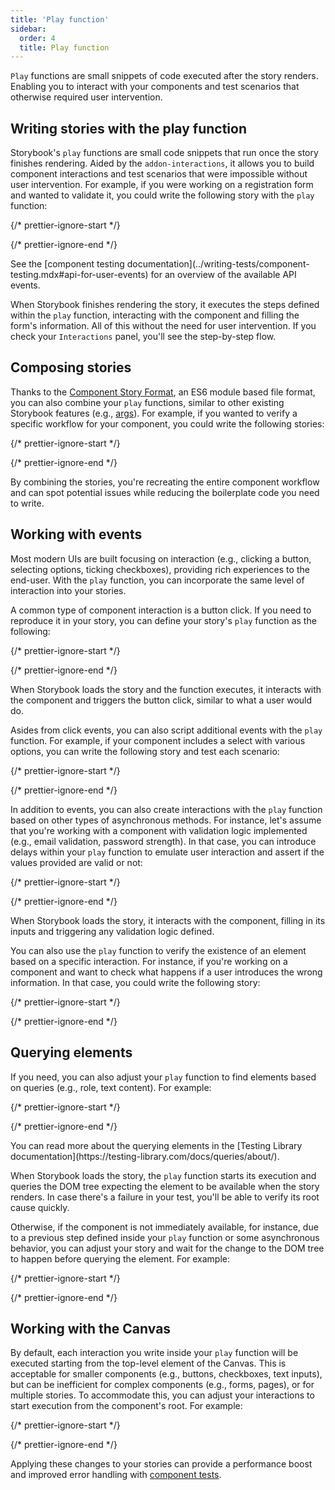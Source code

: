 ```yaml
---
title: 'Play function'
sidebar:
  order: 4
  title: Play function
---
```


<YouTubeCallout id="dcuzwCHI940" title="Component testing in Storybook with play functions" />

`Play` functions are small snippets of code executed after the story renders. Enabling you to interact with your components and test scenarios that otherwise required user intervention.

## Writing stories with the play function

Storybook's `play` functions are small code snippets that run once the story finishes rendering. Aided by the `addon-interactions`, it allows you to build component interactions and test scenarios that were impossible without user intervention. For example, if you were working on a registration form and wanted to validate it, you could write the following story with the `play` function:

{/* prettier-ignore-start */}

<CodeSnippets path="register-component-with-play-function.md" />

{/* prettier-ignore-end */}

<Callout variant="info" icon="💡">
  See the [component testing documentation](../writing-tests/component-testing.mdx#api-for-user-events) for an overview of the available API events.
</Callout>

When Storybook finishes rendering the story, it executes the steps defined within the `play` function, interacting with the component and filling the form's information. All of this without the need for user intervention. If you check your `Interactions` panel, you'll see the step-by-step flow.

## Composing stories

Thanks to the [Component Story Format](../api/csf.mdx), an ES6 module based file format, you can also combine your `play` functions, similar to other existing Storybook features (e.g., [args](./args.mdx)). For example, if you wanted to verify a specific workflow for your component, you could write the following stories:

{/* prettier-ignore-start */}

<CodeSnippets path="my-component-play-function-composition.md" />

{/* prettier-ignore-end */}

By combining the stories, you're recreating the entire component workflow and can spot potential issues while reducing the boilerplate code you need to write.

## Working with events

Most modern UIs are built focusing on interaction (e.g., clicking a button, selecting options, ticking checkboxes), providing rich experiences to the end-user. With the `play` function, you can incorporate the same level of interaction into your stories.

A common type of component interaction is a button click. If you need to reproduce it in your story, you can define your story's `play` function as the following:

{/* prettier-ignore-start */}

<CodeSnippets path="my-component-play-function-with-clickevent.md" />

{/* prettier-ignore-end */}

When Storybook loads the story and the function executes, it interacts with the component and triggers the button click, similar to what a user would do.

Asides from click events, you can also script additional events with the `play` function. For example, if your component includes a select with various options, you can write the following story and test each scenario:

{/* prettier-ignore-start */}

<CodeSnippets path="my-component-play-function-with-selectevent.md" />

{/* prettier-ignore-end */}

In addition to events, you can also create interactions with the `play` function based on other types of asynchronous methods. For instance, let's assume that you're working with a component with validation logic implemented (e.g., email validation, password strength). In that case, you can introduce delays within your `play` function to emulate user interaction and assert if the values provided are valid or not:

{/* prettier-ignore-start */}

<CodeSnippets path="my-component-play-function-with-delay.md" />

{/* prettier-ignore-end */}

When Storybook loads the story, it interacts with the component, filling in its inputs and triggering any validation logic defined.

You can also use the `play` function to verify the existence of an element based on a specific interaction. For instance, if you're working on a component and want to check what happens if a user introduces the wrong information. In that case, you could write the following story:

{/* prettier-ignore-start */}

<CodeSnippets path="my-component-play-function-waitfor.md" />

{/* prettier-ignore-end */}

## Querying elements

If you need, you can also adjust your `play` function to find elements based on queries (e.g., role, text content). For example:

{/* prettier-ignore-start */}

<CodeSnippets path="my-component-play-function-alt-queries.md" />

{/* prettier-ignore-end */}

<Callout variant="info" icon="💡">
  You can read more about the querying elements in the [Testing Library documentation](https://testing-library.com/docs/queries/about/).
</Callout>

When Storybook loads the story, the `play` function starts its execution and queries the DOM tree expecting the element to be available when the story renders. In case there's a failure in your test, you'll be able to verify its root cause quickly.

Otherwise, if the component is not immediately available, for instance, due to a previous step defined inside your `play` function or some asynchronous behavior, you can adjust your story and wait for the change to the DOM tree to happen before querying the element. For example:

{/* prettier-ignore-start */}

<CodeSnippets path="my-component-play-function-query-findby.md" />

{/* prettier-ignore-end */}

## Working with the Canvas

By default, each interaction you write inside your `play` function will be executed starting from the top-level element of the Canvas. This is acceptable for smaller components (e.g., buttons, checkboxes, text inputs), but can be inefficient for complex components (e.g., forms, pages), or for multiple stories. To accommodate this, you can adjust your interactions to start execution from the component's root. For example:

{/* prettier-ignore-start */}

<CodeSnippets path="my-component-play-function-with-canvas.md" />

{/* prettier-ignore-end */}

Applying these changes to your stories can provide a performance boost and improved error handling with [component tests](../writing-tests/component-testing.mdx).
